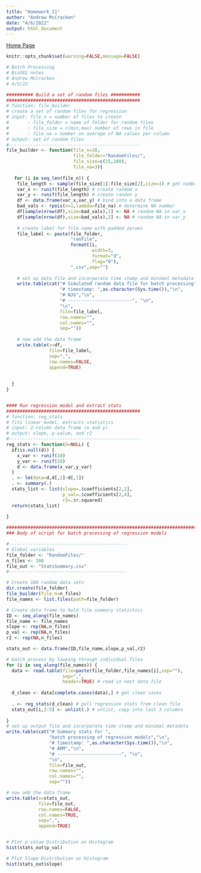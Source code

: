 ```yaml
---
title: "Homework_11"
author: "Andrew McCracken"
date: "4/6/2022"
output: html_document
---
```


[Home Page](index.html)

```r
knitr::opts_chunk$set(warning=FALSE,message=FALSE)
```
```r
# Batch Processing
# Bio381 notes
# Andrew McCracken
# 4/5/22

########## Build a set of random files ###########
##################################################
# function: file_builder
# create a set of random files for regression
# input: file_n = number of files to create
#       : file_folder = name of folder for random files
#       : file_size = c(min,max) number of rows in file
#       : file_na = number on average of NA values per column
# output: set of random files
#------------------------------------------------- 
file_builder <- function(file_n=10,
                         file_folder="RandomFiles/",
                         file_size=c(15,100),
                         file_na=3){
 
   for (i in seq_len(file_n)) {
    file_length <- sample(file_size[1]:file_size[2],size=1) # get number of rows
    var_x <- runif(file_length) # create random x
    var_y <- runif(file_length) # create randon y
    df <- data.frame(var_x,var_y) # bind into a data frame
    bad_vals <- rpois(n=1,lambda=file_na) # determine NA number
    df[sample(nrow(df),size=bad_vals),1] <- NA # random NA in var_x
    df[sample(nrow(df),size=bad_vals),2] <- NA # random NA in var_y
    
    # create label for file name with padded zeroes
    file_label <- paste(file_folder,
                        "ranFile",
                        formatC(i,
                                width=3,
                                format="d",
                                flag="0"),
                        ".csv",sep="")
    
    # set up data file and incorporate time stamp and minimal metadata
    write.table(cat("# Simulated random data file for batch processing","\n",
                    "# timestamp: ",as.character(Sys.time()),"\n",
                    "# NJG","\n",
                    "# ------------------------", "\n",
                    "\n",
                    file=file_label,
                    row.names="",
                    col.names="",
                    sep=""))
    
    # now add the data frame
    write.table(x=df,
                file=file_label,
                sep=",",
                row.names=FALSE,
                append=TRUE)
    
    
  }
}


#### Run regression model and extract stats
##################################################
# function: reg_stats
# fits linear model, extracts statistics
# input: 2-column data frame (x and y)
# output: slope, p-value, and r2
#------------------------------------------------- 
reg_stats <- function(d=NULL) {
  if(is.null(d)) {
    x_var <- runif(10)
    y_var <- runif(10)
    d <- data.frame(x_var,y_var)
  }
  . <- lm(data=d,d[,2]~d[,1])
  . <- summary(.)
  stats_list <- list(slope=.$coefficients[2,1],
                     p_val=.$coefficients[2,4],
                     r2=.$r.squared)
  return(stats_list)
  
}
```

```r
#############################################################################
### Body of script for batch processing of regression models

#--------------------------------------------
# Global variables
file_folder <- "RandomFiles/"
n_files <- 100
file_out <- "StatsSummary.csv"
#--------------------------------------------

# Create 100 random data sets
dir.create(file_folder)
file_builder(file_n=n_files)
file_names <- list.files(path=file_folder)

# Create data frame to hold file summary statistics
ID <- seq_along(file_names)
file_name <- file_names
slope <- rep(NA,n_files)
p_val <- rep(NA,n_files)
r2 <- rep(NA,n_files)

stats_out <- data.frame(ID,file_name,slope,p_val,r2)

# batch process by looping through individual files
for (i in seq_along(file_names)) {
  data <- read.table(file=paste(file_folder,file_names[i],sep=""),
                     sep=",",
                     header=TRUE) # read in next data file
  
  d_clean <- data[complete.cases(data),] # get clean cases
  
  . <- reg_stats(d_clean) # pull regression stats from clean file
  stats_out[i,3:5] <- unlist(.) # unlist, copy into last 3 columns
  
}
# set up output file and incorporate time stamp and minimal metadata
write.table(cat("# Summary stats for ",
                "batch processing of regression models","\n",
                "# timestamp: ",as.character(Sys.time()),"\n",
                "# ARM","\n",
                "# ------------------------", "\n",
                "\n",
                file=file_out,
                row.names="",
                col.names="",
                sep=""))

# now add the data frame
write.table(x=stats_out,
            file=file_out,
            row.names=FALSE,
            col.names=TRUE,
            sep=",",
            append=TRUE)


# Plot p-value Distribution as Histogram
hist(stats_out$p_val)

# Plot Slope Distribution as Histogram
hist(stats_out$slope)
```

